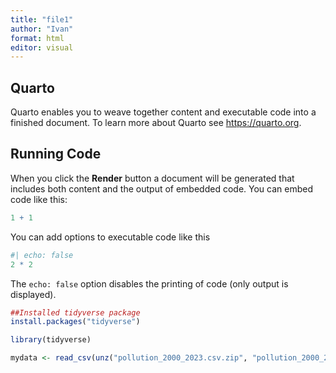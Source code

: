 ```yaml
---
title: "file1"
author: "Ivan"
format: html
editor: visual
---
```


## Quarto

Quarto enables you to weave together content and executable code into a finished document. To learn more about Quarto see <https://quarto.org>.

## Running Code

When you click the **Render** button a document will be generated that includes both content and the output of embedded code. You can embed code like this:

```r
1 + 1
```

You can add options to executable code like this

```r
#| echo: false
2 * 2
```

The `echo: false` option disables the printing of code (only output is displayed).

```r
##Installed tidyverse package
install.packages("tidyverse")

```

```r

library(tidyverse)
```

```r

mydata <- read_csv(unz("pollution_2000_2023.csv.zip", "pollution_2000_2023.csv"))
```
